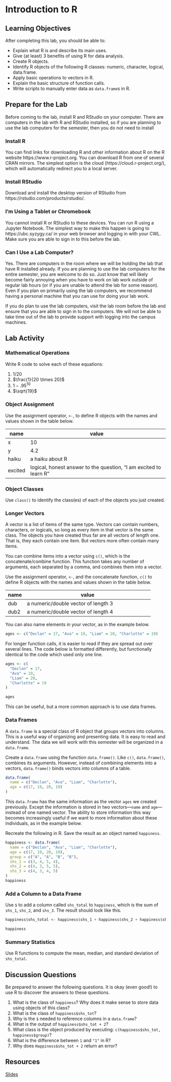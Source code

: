 # Introduction to R {#intro1}

## Learning Objectives

After completing this lab, you should be able to:

* Explain what R is and describe its main uses.
* Give (at least) 3 benefits of using R for data analysis.
* Create R objects.
* Identify R objects of the following R classes: numeric, character, logical, data.frame.
* Apply basic operations to vectors in R.
* Explain the basic structure of function calls.
* Write scripts to manually enter data as `data.frame`s in R.

## Prepare for the Lab

Before coming to the lab, install R and RStudio on your computer. There are computers in the lab with R and RStudio installed, so if you are planning to use the lab computers for the semester, then you do not need to install 

### Install R

You can find links for downloading R and other information about R on the R website https://www.r-project.org. You can download R from one of several CRAN mirrors. The simplest option is the cloud (https://cloud.r-project.org/), which will automatically redirect you to a local server.

### Install RStudio

Download and install the desktop version of RStudio from https://rstudio.com/products/rstudio/.

### I'm Using a Tablet or Chromebook

You cannot install R or RStudio to these devices. You can run R using a Jupyter Notebook. The simplest way to make this happen is going to https://ubc.syzygy.ca/ in your web browser and logging in with your CWL. Make sure you are able to sign in to this before the lab.

### Can I Use a Lab Computer?

Yes. There are computers in the room where we will be holding the lab that have R installed already. If you are planning to use the lab computers for the entire semester, you are welcome to do so. Just know that will likely become fairly annoying when you have to work on lab work outside of regular lab hours (or if you are unable to attend the lab for some reason). Even if you plan on primarily using the lab computers, we recommend having a personal machine that you can use for doing your lab work.

If you do plan to use the lab computers, visit the lab room before the lab and ensure that you are able to sign in to the computers. We will not be able to take time out of the lab to provide support with logging into the campus machines.

## Lab Activity

### Mathematical Operations

Write R code to solve each of these equations:

1. $1/20$
2. $\frac{1}{20 \times 20}$
3. $1 - .95^{10}$
4. $\sqrt{19}$

### Object Assignment

Use the assignment operator, `<-`, to define R objects with the names and values shown in the table below.

|name      |value                                                            |
|----------|-----------------------------------------------------------------|
|x         |10                                                               |
|y         |4.2                                                              |
|haiku     |a haiku about R                                                  |
|excited   |logical, honest answer to the question, "I am excited to learn R"|

### Object Classes

Use `class()` to identify the class(es) of each of the objects you just created.

### Longer Vectors

A vector is a list of items of the same type. Vectors can contain numbers, characters, or logicals, so long as every item in that vector is the same class. The objects you have created thus far are all vectors of length one. That is, they each contain one item. But vectors more often contain many items.

You can combine items into a vector using `c()`, which is the concatenate/combine function. This function takes any number of arguments, each separated by a comma, and combines them into a vector.

Use the assignment operator, `<-`, and the concatenate function, `c()` to define R objects with the names and values shown in the table below.

|name      |value                                                            |
|----------|-----------------------------------------------------------------|
|dub       |a numeric/double vector of length 3                              |
|dub2      |a numeric/double vector of length 4                              |

You can also name elements in your vector, as in the example below.

```r
ages <- c("Declan" = 17, "Ava" = 19, "Liam" = 20, "Charlotte" = 19)
```

For longer function calls, it is easier to read if they are spread out over several lines. The code below is formatted differently, but functionally identical to the code which used only one line.

```r
ages <- c(
  "Declan" = 17,
  "Ava" = 19,
  "Liam" = 20,
  "Charlotte" = 19
)
```

```r
ages
```

This can be useful, but a more common approach is to use data frames.

### Data Frames

A `data.frame` is a special class of R object that groups vectors into columns. This is a useful way of organizing and presenting data. It is easy to read and understand. The data we will work with this semester will be organized in a `data.frame`.

Create a `data.frame` using the function `data.frame()`. Like `c()`, `data.frame()`, combines its arguments. However, instead of combining elements into a vectors, `data.frame()` binds vectors into columns of a table.

```r
data.frame(
  name = c("Declan", "Ava", "Liam", "Charlotte"),
  age = c(17, 19, 20, 19)
)
```

This `data.frame` has the same information as the vector `ages` we created previously. Except the information is stored in two vectors---`name` and `age`---instead of one named vector. The ability to store information this way becomes increasingly useful if we want to more information about these individuals, as in the example below.

Recreate the following in R. Save the result as an object named `happiness`.

```r
happiness <- data.frame(
  name = c("Declan", "Ava", "Liam", "Charlotte"),
  age = c(17, 19, 20, 19),
  group = c("A", "A", "B", "B"),
  shs_1 = c(3, 4, 5, 4),
  shs_2 = c(4, 3, 5, 5),
  shs_3 = c(4, 3, 4, 5)
)
happiness
```

### Add a Column to a Data Frame

Use `$` to add a column called `shs_total` to `happiness`, which is the sum of `shs_1`, `shs_2`, and `shs_3`. The result should look like this.

```r
happiness$shs_total <- happiness$shs_1 + happiness$shs_2 + happiness$shs_3

happiness
```

### Summary Statistics

Use R functions to compute the mean, median, and standard deviation of `shs_total`.

## Discussion Questions

Be prepared to answer the following questions. It is okay (even good!) to use R to discover the answers to these questions.

1. What is the class of `happiness`? Why does it make sense to store data using objects of this class?
1. What is the class of `happiness$shs_tot`?
1. Why is the `$` needed to reference columns in a `data.frame`?
1. What is the output of `happiness$shs_tot + 2`?
1. What class is the object produced by executing: `c(happiness$shs_tot, happiness$group)`?
1. What is the difference between `1` and `"1"` in R?
1. Why does `Happiness$shs_tot + 2` return an error?

## Resources

[Slides](assets/slides/01-intro-to-r-1-slides.pdf)
